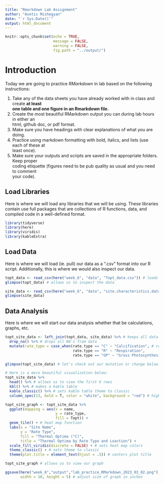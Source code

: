 ```yaml
---
title: "Rmarkdown Lab Assignment"
author: "Avetis Mishegyan"
date: "`r Sys.Date()`"
output: html_document
---
```


```r
knitr::opts_chunk$set(echo = TRUE,
                      message = FALSE,
                      warning = FALSE,
                      fig.path = "../output/")
```

# Introduction

Today we are going to practice *RMarkdown* in lab based on the following instructions:  

1. Take any of the data sheets you have already worked with in class and create **at least**  
 **one table and one figure in an Rmarkdown file.**  
2. Create the most beautiful RMarkdown output you can during lab hours in either an  
 html, github doc, or pdf format.  
3. Make sure you have headings with clear explanations of what you are doing.  
4. Practice using markdown formatting with bold, italics, and lists (use each of these at  
 least once).  
5. Make sure your outputs and scripts are saved in the appropriate folders. Keep proper  
 coding etiquette (figures need to be pub quality as usual and you need to comment  
 your code).  

## Load Libraries

Here is where we will load any libraries that we will be using. These libraries contain use full packages that are collections of R functions, data, and compiled code in a well-defined format.

```r
library(tidyverse)
library(here)
library(viridis)
library(kableExtra)
```

## Load Data

Here is where we will load (ie. pull) our data as a ".csv" format into our R script. Additionally, this is where we would also inspect our data.

```r
topt_data <- read_csv(here("week_6", "data", "Topt_data.csv")) # loads the data from a .csv file
glimpse(topt_data) # allows us to inspect the data

site_data <- read_csv(here("week_6", "data", "site.characteristics.data.csv"))
glimpse(site_data)
```

## Data Analysis

Here is where we will start our data analysis whether that be calculations, graphs, etc.

```r
topt_site_data <- left_join(topt_data, site_data) %>% # keeps all data from topt_data and matches data from site_data
  drop_na() %>% # drops all NA's from data
  mutate(rate_type = case_when(rate.type == "C" ~ "Calcification", # renames rate type to full name
                               rate.type == "R" ~ "Respiration",
                               rate.type == "GP" ~ "Gross Photosynthesis"))

glimpse(topt_site_data) # let's check out our mutation or change below:

# Here is a more beautiful visualization below:
topt_site_data %>%
  head() %>% # allows us to view the first 6 rows
  kbl() %>% # makes a kable table
  kable_classic() %>% # sets kable table theme to classic
  column_spec(13, bold = T, color = "white", background = "red") # highlights, changes font color, and bolds font of column 13

topt_site_graph <- topt_site_data %>% 
  ggplot(mapping = aes(x = name,
                       y = rate_type,
                       fill = Topt)) +
  geom_tile() + # heat map function
  labs(x = "Site Name",
       y = "Rate Type",
       fill = "Thermal Optima (°C)",
       title = "Thermal Optima by Rate Type and Loaction") +
  scale_fill_viridis(discrete = FALSE) + # sets heat map colors
  theme_classic() + # sets theme to classic
  theme(plot.title = element_text(hjust = .5)) # centers plot title

topt_site_graph # allows us to view our graph

ggsave(here("week_6","output","lab_practice_RMarkdown_2023_03_02.png"), # names and saves ggplot
       width = 10, height = 5) # adjust size of graph in inches
```
